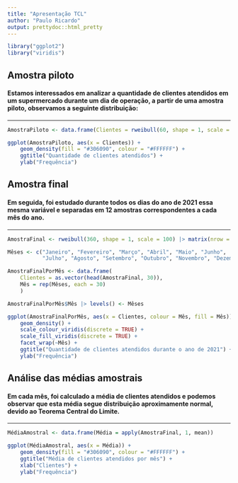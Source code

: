 ```yaml
---
title: "Apresentação TCL"
author: "Paulo Ricardo"
output: prettydoc::html_pretty
---
```


```r
library("ggplot2")
library("viridis")
```

## Amostra piloto

#### Estamos interessados em analizar a quantidade de clientes atendidos em um supermercado durante um dia de operação, a partir de uma amostra piloto, observamos a seguinte distribuição:

***

```r
AmostraPiloto <- data.frame(Clientes = rweibull(60, shape = 1, scale = 100))

ggplot(AmostraPiloto, aes(x = Clientes)) +
    geom_density(fill = "#306090", colour = "#FFFFFF") +
    ggtitle("Quantidade de clientes atendidos") +
    ylab("Frequência")
```

## Amostra final

#### Em seguida, foi estudado durante todos os dias do ano de 2021 essa mesma variável e separadas em 12 amostras correspondentes a cada mês do ano.

***

```r
AmostraFinal <- rweibull(360, shape = 1, scale = 100) |> matrix(nrow = 30, ncol = 12)

Mêses <- c("Janeiro", "Fevereiro", "Março", "Abril", "Maio", "Junho",
           "Julho", "Agosto", "Setembro", "Outubro", "Novembro", "Dezembro") |> as.factor()

AmostraFinalPorMês <- data.frame(
    Clientes = as.vector(head(AmostraFinal, 30)),
    Mês = rep(Mêses, each = 30) 
    ) 

AmostraFinalPorMês$Mês |> levels() <- Mêses

ggplot(AmostraFinalPorMês, aes(x = Clientes, colour = Mês, fill = Mês)) +
    geom_density() +
    scale_colour_viridis(discrete = TRUE) +
    scale_fill_viridis(discrete = TRUE) +
    facet_wrap(~Mês) +
    ggtitle("Quantidade de clientes atendidos durante o ano de 2021") +
    ylab("Frequência")
```

## Análise das médias amostrais

#### Em cada mês, foi calculado a média de clientes atendidos e podemos observar que esta média segue distribuição aproximamente normal, devido ao Teorema Central do Limite. 

***

```r
MédiaAmostral <- data.frame(Média = apply(AmostraFinal, 1, mean))

ggplot(MédiaAmostral, aes(x = Média)) +
    geom_density(fill = "#306090", colour = "#FFFFFF") +
    ggtitle("Média de clientes atendidos por mês") +
    xlab("Clientes") +
    ylab("Frequência")
```